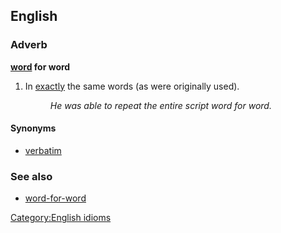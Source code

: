 ==English==
===Adverb===
'''[[word]] for word'''

#In [[exactly]] the same words (as were originally used).
#:''He was able to repeat the entire script word for word.''

====Synonyms====
*[[verbatim]]

===See also===
*[[word-for-word]]

[[Category:English idioms]]